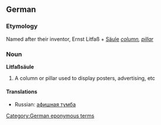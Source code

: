 ==German==
===Etymology===
Named after their inventor, Ernst Litfaß + [[Säule]] ''[[column]], [[pillar]]''

===Noun===
'''Litfaßsäule'''

# A column or pillar used to display posters, advertising, etc

====Translations====
*Russian: [[афишная тумба]]

[[Category:German eponymous terms]]